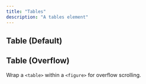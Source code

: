 ```yaml
---
title: "Tables"
description: "A tables element"
---
```


## Table (Default)

<CodeComponent lineWrap>
<Table />
</CodeComponent> 

## Table (Overflow)

Wrap a `<table>` within a `<figure>` for overflow scrolling.

<CodeComponent lineWrap>
<TableScroll />
</CodeComponent> 